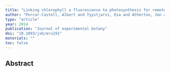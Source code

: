 ```yaml
---
title: "Linking chlorophyll a fluorescence to photosynthesis for remote sensing applications: mechanisms and challenges"
author: "Porcar-Castell, Albert and Tyystjarvi, Esa and Atherton, Jon and Van der Tol, Christiaan and Flexas, Jaume and Pfundel, Erhard E and Moreno, Jose and Frankenberg, Christian and Berry, Joseph A"
type: "article"
year: 2014
publication: "Journal of experimental botany"
doi: "10.1093/jxb/eru191"
materials: ""
toc: false
---
```


## Abstract


